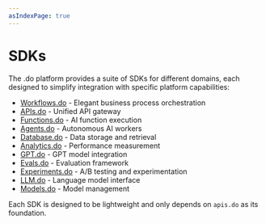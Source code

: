 ```yaml
---
asIndexPage: true
---
```


# SDKs

The .do platform provides a suite of SDKs for different domains, each designed to simplify integration with specific platform capabilities:

- [Workflows.do](/docs/sdks/workflows.do) - Elegant business process orchestration
- [APIs.do](/docs/sdks/apis.do) - Unified API gateway
- [Functions.do](/docs/sdks/functions.do) - AI function execution
- [Agents.do](/docs/sdks/agents.do) - Autonomous AI workers
- [Database.do](/docs/sdks/database.do) - Data storage and retrieval
- [Analytics.do](/docs/sdks/analytics.do) - Performance measurement
- [GPT.do](/docs/sdks/gpt.do) - GPT model integration
- [Evals.do](/docs/sdks/evals.do) - Evaluation framework
- [Experiments.do](/docs/sdks/experiments.do) - A/B testing and experimentation
- [LLM.do](/docs/sdks/llm.do) - Language model interface
- [Models.do](/docs/sdks/models.do) - Model management

Each SDK is designed to be lightweight and only depends on `apis.do` as its foundation.

